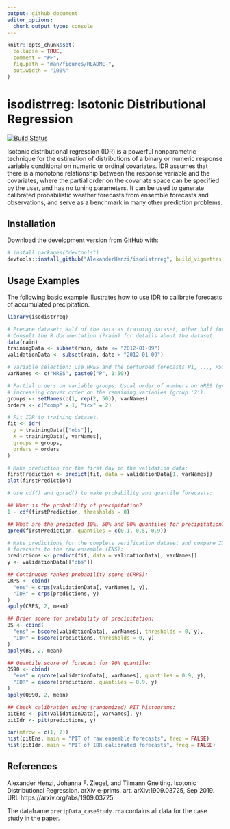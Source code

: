 ```yaml
---
output: github_document
editor_options: 
  chunk_output_type: console
---
```


<!-- README.md is generated from README.Rmd. Please edit that file -->

```r
knitr::opts_chunk$set(
  collapse = TRUE,
  comment = "#>",
  fig.path = "man/figures/README-",
  out.width = "100%"
)
```
# isodistrreg: Isotonic Distributional Regression

<!-- badges: start -->
[![Build Status](https://travis-ci.com/AlexanderHenzi/isodistrreg.svg?token=1kfJSpfJj96s5n1DwsiP&branch=master)](https://travis-ci.com/AlexanderHenzi/isodistrreg)
<!-- badges: end -->

Isotonic distributional regression (IDR) is a powerful nonparametric technique
for the estimation of distributions of a binary or numeric response variable
conditional on numeric or ordinal covariates. IDR assumes that there is a
monotone relationship between the response variable and the covariates, where
the partial order on the covariate space can be specified by the user, and has
no tuning parameters. It can be used to generate calibrated probabilistic
weather forecasts from ensemble forecasts and observations, and serve as a
benchmark in many other prediction problems.

## Installation

Download the development version from [GitHub](https://github.com/) with:

``` r
# install.packages("devtools")
devtools::install_github("AlexanderHenzi/isodistrreg", build_vignettes = TRUE)
```
## Usage Examples

The following basic example illustrates how to use IDR to calibrate forecasts of 
accumulated precipitation.

```r
library(isodistrreg)

# Prepare dataset: Half of the data as training dataset, other half for validation.
# Consult the R documentation (?rain) for details about the dataset.
data(rain)
trainingData <- subset(rain, date <= "2012-01-09")
validationData <- subset(rain, date > "2012-01-09")

# Variable selection: use HRES and the perturbed forecasts P1, ..., P50
varNames <- c("HRES", paste0("P", 1:50))

# Partial orders on variable groups: Usual order of numbers on HRES (group '1') and
# increasing convex order on the remaining variables (group '2').
groups <- setNames(c(1, rep(2, 50)), varNames)
orders <- c("comp" = 1, "icx" = 2)

# Fit IDR to training dataset.
fit <- idr(
  y = trainingData[["obs"]],
  X = trainingData[, varNames],
  groups = groups,
  orders = orders
)

# Make prediction for the first day in the validation data:
firstPrediction <- predict(fit, data = validationData[1, varNames])
plot(firstPrediction)

# Use cdf() and qpred() to make probability and quantile forecasts:

## What is the probability of precipitation?
1 - cdf(firstPrediction, thresholds = 0)

## What are the predicted 10%, 50% and 90% quantiles for precipitation?
qpred(firstPrediction, quantiles = c(0.1, 0.5, 0.9))

# Make predictions for the complete verification dataset and compare IDR calibrated
# forecasts to the raw ensemble (ENS):
predictions <- predict(fit, data = validationData[, varNames])
y <- validationData[["obs"]]

## Continuous ranked probability score (CRPS):
CRPS <- cbind(
  "ens" = crps(validationData[, varNames], y),
  "IDR" = crps(predictions, y)
)
apply(CRPS, 2, mean)

## Brier score for probability of precipitation:
BS <- cbind(
  "ens" = bscore(validationData[, varNames], thresholds = 0, y),
  "IDR" = bscore(predictions, thresholds = 0, y)
)
apply(BS, 2, mean)

## Quantile score of forecast for 90% quantile:
QS90 <- cbind(
  "ens" = qscore(validationData[, varNames], quantiles = 0.9, y),
  "IDR" = qscore(predictions, quantiles = 0.9, y)
)
apply(QS90, 2, mean)

## Check calibration using (randomized) PIT histograms:
pitEns <- pit(validationData[, varNames], y)
pitIdr <- pit(predictions, y)

par(mfrow = c(1, 2))
hist(pitEns, main = "PIT of raw ensemble forecasts", freq = FALSE)
hist(pitIdr, main = "PIT of IDR calibrated forecasts", freq = FALSE)
```



## References

Alexander Henzi, Johanna F. Ziegel, and Tilmann Gneiting. Isotonic
Distributional Regression. arXiv e-prints, art. arXiv:1909.03725, Sep 2019. URL 
https://arxiv.org/abs/1909.03725.

The dataframe `precipData_caseStudy.rda` contains all data for the case 
study in the paper.